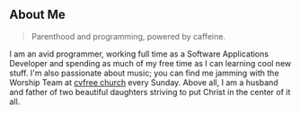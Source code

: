 ## About Me

> Parenthood and programming, powered by caffeine.

I am an avid programmer, working full time as a Software Applications Developer and spending as much of my free time as I can learning cool new stuff. I'm also passionate about music; you can find me jamming with the Worship Team at [cvfree church](https://cvfree.church) every Sunday. Above all, I am a husband and father of two beautiful daughters striving to put Christ in the center of it all.
